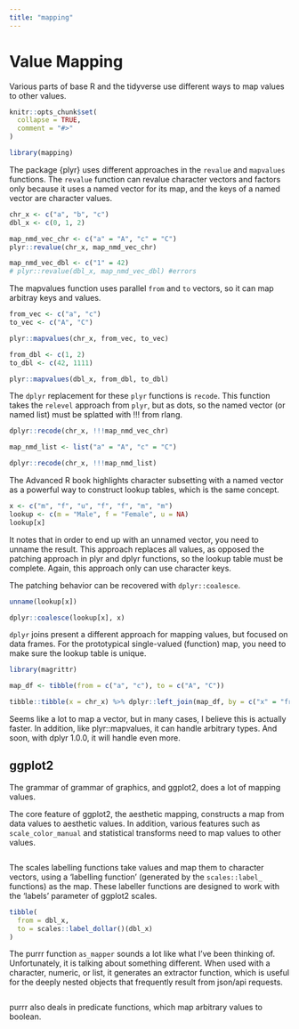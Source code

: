 ```yaml
---
title: "mapping"
---
```


# Value Mapping

Various parts of base R and the tidyverse use different ways to map values to other values.

```r
knitr::opts_chunk$set(
  collapse = TRUE,
  comment = "#>"
)
```

```r
library(mapping)
```

The package {plyr} uses different approaches in the `revalue` and `mapvalues` functions. The `revalue` function can revalue character vectors and factors only because it uses a named vector for its map, and the keys of a named vector are character values.

```r
chr_x <- c("a", "b", "c")
dbl_x <- c(0, 1, 2)

map_nmd_vec_chr <- c("a" = "A", "c" = "C")
plyr::revalue(chr_x, map_nmd_vec_chr)

map_nmd_vec_dbl <- c("1" = 42)
# plyr::revalue(dbl_x, map_nmd_vec_dbl) #errors
```

The mapvalues function uses parallel `from` and `to` vectors, so it can map arbitray keys and values.

```r

from_vec <- c("a", "c")
to_vec <- c("A", "C")

plyr::mapvalues(chr_x, from_vec, to_vec)

from_dbl <- c(1, 2)
to_dbl <- c(42, 1111)

plyr::mapvalues(dbl_x, from_dbl, to_dbl)
```

The `dplyr` replacement for these `plyr` functions is `recode`. This function takes the `relevel` approach from `plyr`, but as dots, so the named vector (or named list) must be splatted with !!! from rlang.

```r
dplyr::recode(chr_x, !!!map_nmd_vec_chr)

map_nmd_list <- list("a" = "A", "c" = "C")

dplyr::recode(chr_x, !!!map_nmd_list)
```

The Advanced R book highlights character subsetting with a named vector as a powerful way to construct lookup tables, which is the same concept.

```r
x <- c("m", "f", "u", "f", "f", "m", "m")
lookup <- c(m = "Male", f = "Female", u = NA)
lookup[x]
```

It notes that in order to end up with an unnamed vector, you need to unname the result. This approach replaces all values, as opposed the patching approach in plyr and dplyr functions, so the lookup table must be complete. Again, this approach only can use character keys.

The patching behavior can be recovered with `dplyr::coalesce`.

```r
unname(lookup[x])

dplyr::coalesce(lookup[x], x)
```

`dplyr` joins present a different approach for mapping values, but focused on data frames. For the prototypical single-valued (function) map, you need to make sure the lookup table is unique.

```r
library(magrittr)

map_df <- tibble(from = c("a", "c"), to = c("A", "C"))

tibble::tibble(x = chr_x) %>% dplyr::left_join(map_df, by = c("x" = "from")) %>% dplyr::pull(to)
```

Seems like a lot to map a vector, but in many cases, I believe this is actually faster. In addition, like plyr::mapvalues, it can handle arbitrary types. And soon, with dplyr 1.0.0, it will handle even more.

## ggplot2

The grammar of grammar of graphics, and ggplot2, does a lot of mapping values.

The core feature of ggplot2, the aesthetic mapping, constructs a map from data values to aesthetic values.
In addition, various features such as `scale_color_manual` and statistical transforms need to map values to other values.


```r

```

The scales labelling functions take values and map them to character vectors, using a 'labelling function' (generated by the `scales::label_` functions) as the map. These labeller functions are designed to work with the 'labels' parameter of ggplot2 scales.

```r
tibble(
  from = dbl_x,
  to = scales::label_dollar()(dbl_x)
)

```

The purrr function `as_mapper` sounds a lot like what I've been thinking of. Unfortunately, it is talking about something different. When used with a character, numeric, or list, it generates an extractor function, which is useful for the deeply nested objects that frequently result from json/api requests.

```r

```

purrr also deals in predicate functions, which map arbitrary values to boolean.





